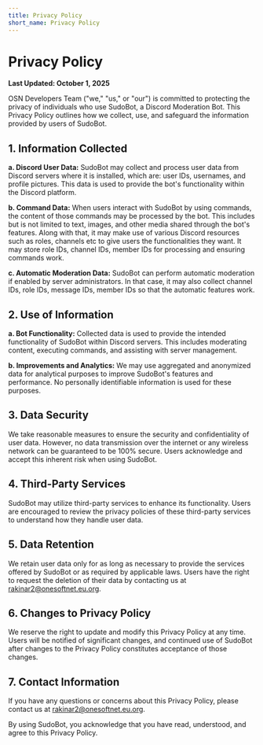 ```yaml
---
title: Privacy Policy
short_name: Privacy Policy
---
```


# Privacy Policy

**Last Updated: October 1, 2025**

OSN Developers Team ("we," "us," or "our") is committed to protecting the privacy of individuals who use SudoBot, a Discord Moderation Bot. This Privacy Policy outlines how we collect, use, and safeguard the information provided by users of SudoBot.

## 1. Information Collected

**a. Discord User Data:** SudoBot may collect and process user data from Discord servers where it is installed, which are: user IDs, usernames, and profile pictures. This data is used to provide the bot's functionality within the Discord platform.

**b. Command Data:** When users interact with SudoBot by using commands, the content of those commands may be processed by the bot. This includes but is not limited to text, images, and other media shared through the bot's features. Along with that, it may make use of various Discord resources such as roles, channels etc to give users the functionalities they want. It may store role IDs, channel IDs, member IDs for processing and ensuring commands work.

**c. Automatic Moderation Data:** SudoBot can perform automatic moderation if enabled by server administrators. In that case, it may also collect channel IDs, role IDs, message IDs, member IDs so that the automatic features work.

## 2. Use of Information

**a. Bot Functionality:** Collected data is used to provide the intended functionality of SudoBot within Discord servers. This includes moderating content, executing commands, and assisting with server management.

**b. Improvements and Analytics:** We may use aggregated and anonymized data for analytical purposes to improve SudoBot's features and performance. No personally identifiable information is used for these purposes.

## 3. Data Security

We take reasonable measures to ensure the security and confidentiality of user data. However, no data transmission over the internet or any wireless network can be guaranteed to be 100% secure. Users acknowledge and accept this inherent risk when using SudoBot.

## 4. Third-Party Services

SudoBot may utilize third-party services to enhance its functionality. Users are encouraged to review the privacy policies of these third-party services to understand how they handle user data.

## 5. Data Retention

We retain user data only for as long as necessary to provide the services offered by SudoBot or as required by applicable laws. Users have the right to request the deletion of their data by contacting us at rakinar2@onesoftnet.eu.org.

## 6. Changes to Privacy Policy

We reserve the right to update and modify this Privacy Policy at any time. Users will be notified of significant changes, and continued use of SudoBot after changes to the Privacy Policy constitutes acceptance of those changes.

## 7. Contact Information

If you have any questions or concerns about this Privacy Policy, please contact us at rakinar2@onesoftnet.eu.org.

By using SudoBot, you acknowledge that you have read, understood, and agree to this Privacy Policy.
